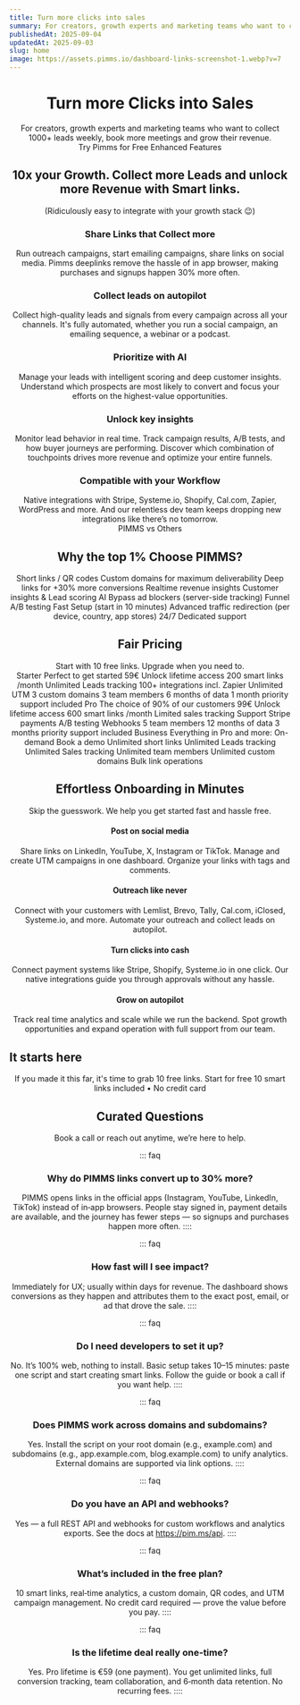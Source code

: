 ```yaml
---
title: Turn more clicks into sales
summary: For creators, growth experts and marketing teams who want to collect 1000+ leads weekly, book more meetings and grow their revenue.
publishedAt: 2025-09-04
updatedAt: 2025-09-03
slug: home
image: https://assets.pimms.io/dashboard-links-screenshot-1.webp?v=7
---
```


<Header />

<Slide size="xs" noPadding noOverflow>
  <Avatars />
  <Hero>
    <H1>Turn more Clicks into <TitleIcon icon="sales" /> <Primary>Sales</Primary></H1>
    <Summary>For creators, growth experts and marketing teams who want to collect 1000+ leads weekly, book more meetings and grow their revenue.</Summary>
  </Hero>
  <AnimatedCentered noPadding>
    <CtaButton><SwapRotate>Try Pimms for Free</SwapRotate></CtaButton>
    <HideOnMobile><HeroBenefits /></HideOnMobile>
  </AnimatedCentered>
  <PrimaryGradient />
  <BlurFade direction="top">
    <HeroRibbon />
  </BlurFade>
</Slide>

<Slide id="features">
  <BlurFade direction="up" inView>
    <Centered>
      <Label variant="default">Enhanced Features</Label>
      <H2>10x your <TitleIcon variant="h2" icon="growth" /> <Primary>Growth</Primary>. Collect more Leads and unlock more Revenue with Smart links.</H2>
      <Text size="lg">(Ridiculously easy to integrate with your growth stack 😉)</Text>
    </Centered>
  </BlurFade>

  <Section margin="sm">
    <TwoColumns ratio="1-1" variant="card" background="subtle">
      <Column span={1} order="text">
        <BlurFade direction="left" delay={0.2} inView>
          <H3>Share Links that <TextHighlight color="blue">Collect more</TextHighlight></H3>
          <Text>Run outreach campaigns, start emailing campaigns, share links on social media.</Text>
          <Text>Pimms deeplinks remove the hassle of in app browser, making purchases and signups happen 30% more often.</Text>
        </BlurFade>
      </Column>
      <Column span={1} order="visual">
        <BlurFade direction="right" inView>
          <ConversionFlipCard />
        </BlurFade>
      </Column>
    </TwoColumns>
  </Section>

  <Section margin="sm">
    <TwoColumns ratio="1-1" variant="card" background="subtle" noPadding>
      <Column span={1} order="text">
        <BlurFade direction="left" inView>
          <div className="pt-12 md:py-12">
            <H3>Collect leads on <TextHighlight color="orange">autopilot</TextHighlight></H3>
            <Text>Collect high-quality leads and signals from every campaign across all your channels.</Text>
            <Text>It's fully automated, whether you run a social campaign, an emailing sequence, a webinar or a podcast.</Text>
          </div>
        </BlurFade>
      </Column>
      <Column span={1} order="visual" noPadding position="start">
        <BlurFade direction="right" delay={0.2} inView>
          <AvatarFunnel />
        </BlurFade>
      </Column>
    </TwoColumns>
  </Section>

  <Section margin="sm">
    <TwoColumns ratio="1-1" variant="card" background="subtle">
      <Column span={1} order="text">
        <BlurFade direction="left" inView>
          <H3>Prioritize with <TextHighlight color="red">AI</TextHighlight></H3>
          <Text>Manage your leads with intelligent scoring and deep customer insights.</Text>
          <Text>Understand which prospects are most likely to convert and focus your efforts on the highest-value opportunities.</Text>
        </BlurFade>
      </Column>
      <Column span={1} order="visual">
        <BlurFade direction="right" delay={0.2} inView>
          <LeadScoringAnimatedList />
        </BlurFade>
      </Column>
    </TwoColumns>
  </Section>

  <Section margin="sm">
    <TwoColumns ratio="1-1" variant="card" background="subtle">
      <Column span={1} order="text">
        <BlurFade direction="left" inView>
          <H3>Unlock <TextHighlight color="blue">key insights</TextHighlight></H3>
          <Text>Monitor lead behavior in real time. Track campaign results, A/B tests, and how buyer journeys are performing.</Text>
          <Text>Discover which combination of touchpoints drives more revenue and optimize your entire funnels.</Text>
        </BlurFade>
      </Column>
      <Column span={1} order="visual">
        <BlurFade direction="right" delay={0.2} inView>
          <AnalyticsDemo />
        </BlurFade>
      </Column>
    </TwoColumns>
  </Section>

  <Section margin="sm">
    <TwoColumns ratio="1-1" variant="card" background="subtle">
      <Column span={1} order="text">
        <BlurFade direction="left" inView>
          <H3>Compatible with your <TextHighlight color="green">Workflow</TextHighlight></H3>
          <Text>Native integrations with Stripe, Systeme.io, Shopify, Cal.com, Zapier, WordPress and more.</Text>
          <Text>And our relentless dev team keeps dropping new integrations like there’s no tomorrow.</Text>
        </BlurFade>
      </Column>
      <Column span={1} order="visual">
        <BlurFade direction="right" inView>
          <IntegrationsGrid />
        </BlurFade>
      </Column>
    </TwoColumns>
  </Section>
</Slide>

<Slide id="why-pimms">
  <BlurFade direction="up" inView>
    <Centered>
      <Label variant="default">PIMMS vs Others</Label>
      <H2>Why the <TitleIcon variant="h2" icon="why" /> <Primary>top 1%</Primary> Choose PIMMS?</H2>
    </Centered>
  </BlurFade>

  <Section>
    <ComparisonContainer>
      <ComparisonHeader />
      <ComparisonRow others={true} pimms={true}>Short links / QR codes</ComparisonRow>
      <ComparisonRow others={true} pimms={true}>Custom domains for maximum deliverability</ComparisonRow>
      <ComparisonRow others={false} pimms={true}>Deep links for +30% more conversions</ComparisonRow>
      <ComparisonRow others={false} pimms={true}>Realtime revenue insights</ComparisonRow>
      <ComparisonRow others={false} pimms={true}>Customer insights & Lead scoring AI</ComparisonRow>
      <ComparisonRow others={false} pimms={true}>Bypass ad blockers (server-side tracking)</ComparisonRow>
      <ComparisonRow others={false} pimms={true}>Funnel A/B testing</ComparisonRow>
      <ComparisonRow others={false} pimms={true}>Fast Setup (start in 10 minutes)</ComparisonRow>
      <ComparisonRow others={false} pimms={true}>Advanced traffic redirection (per device, country, app stores)</ComparisonRow>
      <ComparisonRow others={false} pimms={true}>24/7 Dedicated support</ComparisonRow>
    </ComparisonContainer>
  </Section>
</Slide>

<Slide variant="secondary" id="pricing">
  <BlurFade direction="up" inView>
    <Centered>
      <H2>Fair <TitleIcon variant="h2" icon="pricing" /> <Primary>Pricing</Primary></H2>
      <Text size="lg">Start with 10 free links. Upgrade when you need to.</Text>
    </Centered>
  </BlurFade>
  
  <Section>
    <TwoColumns ratio="1-1-1">
      <Column span={1}>
        <BlurFade direction="left" delay={0.1} inView>
          <PricingCard variant="starter">
            <PricingHeader>
              <PricingTitleGroup>
                <PricingTitle variant="starter">Starter</PricingTitle>
                <PricingSubtitle variant="starter">Perfect to get started</PricingSubtitle>
              </PricingTitleGroup>
              <PricingPrice variant="starter">59€</PricingPrice>
              <PricingCta href="/api/pay?id=5kAeWJ8Q2f0O1e8dQS" variant="starter"><SwapRotate>Unlock lifetime access</SwapRotate></PricingCta>
            </PricingHeader>
            <PricingFeatures title="Everything in Free, plus:" variant="starter">
              <PricingFeature variant="starter">200 smart links /month</PricingFeature>
              <PricingFeature variant="starter">Unlimited Leads tracking</PricingFeature>
              <PricingFeature variant="starter">100+ integrations incl. Zapier</PricingFeature>
              <PricingFeature variant="starter">Unlimited UTM</PricingFeature>
              <PricingFeature variant="starter">3 custom domains</PricingFeature>
              <PricingFeature variant="starter">3 team members</PricingFeature>
              <PricingFeature variant="starter">6 months of data</PricingFeature>
              <PricingFeature variant="starter">1 month priority support included</PricingFeature>
            </PricingFeatures>
          </PricingCard>
        </BlurFade>
      </Column>
      <Column span={1}>
        <BlurFade direction="up" delay={0.2} inView>
          <PricingCard variant="pro">
            <PricingHeader>
              <PricingTitleGroup>
                <PricingTitle variant="pro">Pro</PricingTitle>
                <PricingSubtitle variant="pro">The choice of 90% of our customers</PricingSubtitle>
              </PricingTitleGroup>
              <PricingPrice variant="pro">99€</PricingPrice>
              <PricingCta href="/api/pay?id=9B66oG2VvcYq3STaGmc7u07" variant="pro"><SwapRotate>Unlock lifetime access</SwapRotate></PricingCta>
            </PricingHeader>
            <PricingFeatures title="Everything in Starter, plus:" variant="pro">
              <PricingFeature variant="pro">600 smart links /month</PricingFeature>
              <PricingFeature variant="pro">Limited sales tracking</PricingFeature>
              <PricingFeature variant="pro">Support Stripe payments</PricingFeature>
              <PricingFeature variant="pro">A/B testing</PricingFeature>
              <PricingFeature variant="pro">Webhooks</PricingFeature>
              <PricingFeature variant="pro">5 team members</PricingFeature>
              <PricingFeature variant="pro">12 months of data</PricingFeature>
              <PricingFeature variant="pro">3 months priority support included</PricingFeature>
            </PricingFeatures>
          </PricingCard>
        </BlurFade>
      </Column>
      <Column span={1}>
        <BlurFade direction="right" delay={0.3} inView>
          <PricingCard variant="business">
            <PricingHeader>
              <PricingTitleGroup className="lg:min-h-[144px] xl:min-h-[101px]">
                <PricingTitle variant="business">Business</PricingTitle>
                <PricingSubtitle variant="business">Everything in Pro and more:</PricingSubtitle>
              </PricingTitleGroup>
              <PricingPrice variant="business">On-demand</PricingPrice>
              <PricingCta variant="business"><SwapRotate>Book a demo</SwapRotate></PricingCta>
            </PricingHeader>
            <PricingFeatures title="Everything in Pro and more:" variant="business">
              <PricingFeature variant="business">Unlimited short links</PricingFeature>
              <PricingFeature variant="business">Unlimited Leads tracking</PricingFeature>
              <PricingFeature variant="business">Unlimited Sales tracking</PricingFeature>
              <PricingFeature variant="business">Unlimited team members</PricingFeature>
              <PricingFeature variant="business">Unlimited custom domains</PricingFeature>
              <PricingFeature variant="business">Bulk link operations</PricingFeature>
            </PricingFeatures>
          </PricingCard>
        </BlurFade>
      </Column>
    </TwoColumns>
  </Section>
</Slide>

<Slide id="onboarding" noPadding>
  <BlurFade direction="up" inView>
    <Centered>
      <H2>Effortless Onboarding in <TitleIcon variant="h2" icon="minutes" /> <Primary>Minutes</Primary></H2>
      <Text size="lg">Skip the guesswork. We help you get started fast and hassle free.</Text>
    </Centered>
  </BlurFade>

  <Section variant="card" background="grid">
    <List layout="horizontal">
      <BlurFade direction="up" delay={0.1} inView>
        <FeatureCard variant="fancy">
          <IconBox icon="share" />
          <H4>Post on social media</H4>
          <Text>Share links on LinkedIn, YouTube, X, Instagram or TikTok. Manage and create UTM campaigns in one dashboard. Organize your links with tags and comments.</Text>
        </FeatureCard>
      </BlurFade>
      <BlurFade direction="up" delay={0.2} inView>
        <FeatureCard variant="fancy">
          <IconBox icon="target" />
          <H4>Outreach like never</H4>
          <Text>Connect with your customers with Lemlist, Brevo, Tally, Cal.com, iClosed, Systeme.io, and more. Automate your outreach and collect leads on autopilot.</Text>
        </FeatureCard>
      </BlurFade>
      <BlurFade direction="up" delay={0.3} inView>
        <FeatureCard variant="fancy">
          <IconBox icon="cash" />
          <H4>Turn clicks into cash</H4>
          <Text>Connect payment systems like Stripe, Shopify, Systeme.io in one click. Our native integrations guide you through approvals without any hassle.</Text>
        </FeatureCard>
      </BlurFade>
      <BlurFade direction="up" delay={0.3} inView>
        <FeatureCard variant="fancy">
          <IconBox icon="arrowUp" />
          <H4>Grow on autopilot</H4>
          <Text>Track real time analytics and scale while we run the backend. Spot growth opportunities and expand operation with full support from our team.</Text>
        </FeatureCard>
      </BlurFade>
    </List>
  </Section>
</Slide>

<Slide variant="primary" id="free">
  <Section variant="branded">
    <TwoColumns ratio="1-1">
      <Column span={1} order="text">
        <BlurFade direction="left" inView>
          <H2 align="left" variant="white">It starts here</H2>
          <Text size="lg" variant="white">If you made it this far, it's time to grab 10 free links.</Text>
          <CtaButton variant="inverse"><SwapRotate>Start for free</SwapRotate></CtaButton>
          <CtaBottomText variant="white">10 smart links included • No credit card</CtaBottomText>
        </BlurFade>
      </Column>
      <Column span={1} order="text">
        <BlurFade direction="right" delay={0.2} inView>
          <BouncingImages />
        </BlurFade>
      </Column>
    </TwoColumns>
  </Section>
</Slide>

<Slide>
  <BlurFade direction="up" inView>
    <Centered>
      <H2>Curated <TitleIcon variant="h2" icon="questions" /> <Primary>Questions</Primary></H2>
      <Text size="lg">Book a call or reach out anytime, we’re here to help.</Text>
    </Centered>
  </BlurFade>
  
  <Section>
 
::: faq
### Why do PIMMS links convert up to 30% more?
PIMMS opens links in the official apps (Instagram, YouTube, LinkedIn, TikTok) instead of in‑app browsers. People stay signed in, payment details are available, and the journey has fewer steps — so signups and purchases happen more often.
::::

::: faq
### How fast will I see impact?
Immediately for UX; usually within days for revenue. The dashboard shows conversions as they happen and attributes them to the exact post, email, or ad that drove the sale.
::::

::: faq
### Do I need developers to set it up?
No. It’s 100% web, nothing to install. Basic setup takes 10–15 minutes: paste one script and start creating smart links. Follow the guide or book a call if you want help.
::::

::: faq
### Does PIMMS work across domains and subdomains?
Yes. Install the script on your root domain (e.g., example.com) and subdomains (e.g., app.example.com, blog.example.com) to unify analytics. External domains are supported via link options.
::::

::: faq
### Do you have an API and webhooks?
Yes — a full REST API and webhooks for custom workflows and analytics exports. See the docs at https://pim.ms/api.
::::

::: faq
### What’s included in the free plan?
10 smart links, real‑time analytics, a custom domain, QR codes, and UTM campaign management. No credit card required — prove the value before you pay.
::::

::: faq
### Is the lifetime deal really one‑time?
Yes. Pro lifetime is €59 (one payment). You get unlimited links, full conversion tracking, team collaboration, and 6‑month data retention. No recurring fees.
::::

  </Section>
</Slide>

<Slide variant="secondary" size="xs" noPadding>
  <BlurFade direction="up" inView>
    <LogosCircle />
  </BlurFade>
</Slide>

<Footer /> 